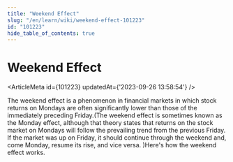 ```yaml
---
title: "Weekend Effect"
slug: "/en/learn/wiki/weekend-effect-101223"
id: "101223"
hide_table_of_contents: true
---
```



# Weekend Effect

<ArticleMeta id={101223} updatedAt={'2023-09-26 13:58:54'} />
<div className='border-solid border-b border-t-0 my-4 border-[var(--ifm-color-gray-300)]' />

The weekend effect is a phenomenon in financial markets in which stock returns on Mondays are often significantly lower than those of the immediately preceding Friday.(The weekend effect is sometimes known as the Monday effect, although that theory states that returns on the stock market on Mondays will follow the prevailing trend from the previous Friday. If the market was up on Friday, it should continue through the weekend and, come Monday, resume its rise, and vice versa. )Here's how the weekend effect works.
